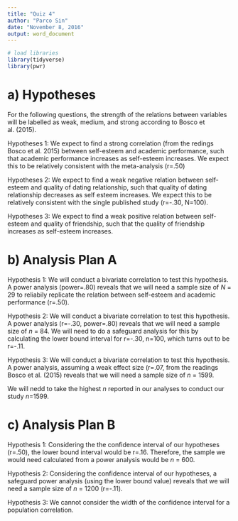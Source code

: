 ```yaml
---
title: "Quiz 4"
author: "Parco Sin"
date: "November 8, 2016"
output: word_document
---
```


```r
# load libraries
library(tidyverse)
library(pwr)
```
# a) Hypotheses 

For the following questions, the strength of the relations between variables will be labelled as weak, medium, and strong according to Bosco et al. (2015).


Hypotheses 1: We expect to find a strong correlation (from the redings Bosco et al. 2015) between self-esteem and academic performance, such that academic performance increases as self-esteem increases. We expect this to be relatively consistent with the meta-analysis (r=.50)


Hypotheses 2: We expect to find a weak negative relation between self-esteem and quality of dating relationship, such that quality of dating relationship decreases as self esteem increases. We expect this to be relatively consistent with the single published study (r=-.30, N=100).


Hypotheses 3: We expect to find a weak positive relation between self-esteem and quality of friendship, such that the quality of friendship increases as self-esteem increases.


# b) Analysis Plan A

Hypothesis 1: We will conduct a bivariate correlation to test this hypothesis. A power analysis (power=.80) reveals that we will need a sample size of *N* = 29 to reliabily replicate the relation between self-esteem and academic performance (r=.50). 


Hypothesis 2: We will conduct a bivariate correlation to test this hypothesis. A power analysis (r=-.30, power=.80) reveals that we will need a sample size of *n* = 84. We will need to do a safeguard analysis for this by calculating the lower bound interval for r=-.30, n=100, which turns out to be r=-.11. 


Hypothesis 3: We will conduct a bivariate correlation to test this hypothesis. A power analysis, assuming a weak effect size (r=.07, from the readings Bosco et al. (2015) reveals that we will need a sample size of *n* = 1599. 

We will nedd to take the highest *n* reported in our analyses to conduct our study *n*=1599. 

# c)  Analysis Plan B

Hypothesis 1: Considering the the confidence interval of our hypotheses (r=.50), the lower bound interval would be r=.16. Therefore, the sample we would need calculated from a power analysis would be *n* = 600. 

Hypothesis 2: Considering the confidence interval of our hypotheses, a safeguard power analysis (using the lower bound value) reveals that we will need a sample size of *n* = 1200 (r=-.11).

Hypothesis 3: We cannot consider the width of the confidence interval for a population correlation. 


